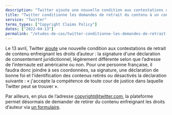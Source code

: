 ```yaml
---
description: "Twitter ajoute une nouvelle condition aux contestations de retrait de contenu enfreignant les droits d’auteur."
title: "Twitter conditionne les demandes de retrait du contenu à un consentement juridictionnel"
service: "Twitter"
terms_types: ["Copyright Claims Policy"]
dates: ["2022-04-13"]
permalink: "/etudes-de-cas/twitter-conditionne-les-demandes-de-retrait-du-contenu-a-un-consentement-juridictionnel"
---
```


Le 13 avril, Twitter <a target="_blank" rel="noopener" href="https://github.com/OpenTermsArchive/france-elections-versions/commit/7460a0728476c0835c20ef973e113674b450ddc7?diff=split">ajoute</a> une nouvelle condition aux contestations de retrait de contenu enfreignant les droits d’auteur : la signature d'une déclaration de consentement juridictionnel, légèrement différente selon que l’adresse de l’internaute est américaine ou non. Pour une personne française, il faudra donc joindre à ses coordonnées, sa signature, une déclaration de bonne foi et l'identification des contenus retirés ou désactivés la déclaration suivante : « j'accepte la compétence de toute cour de justice dans laquelle Twitter peut se trouver ».

Par ailleurs, en plus de l’adresse copyright@twitter.com, la plateforme permet désormais de demander de retirer du contenu enfreignant les droits d’auteur via <a target="_blank" rel="noopener" href="https://help.twitter.com/en/forms/ipi/dmca-retraction">un formulaire</a>.
